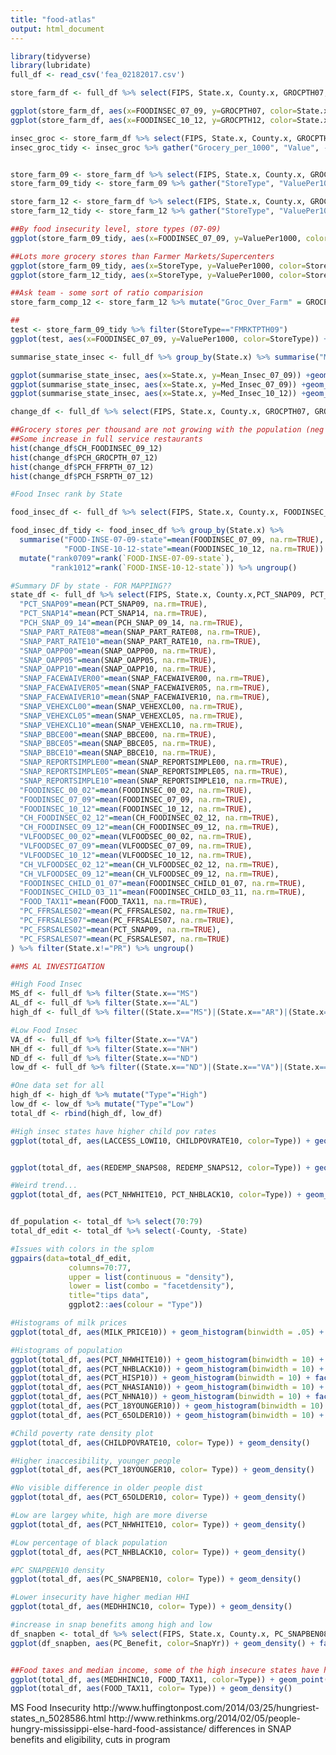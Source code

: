```yaml
---
title: "food-atlas"
output: html_document
---
```

```r
library(tidyverse)
library(lubridate)
full_df <- read_csv('fea_02182017.csv')
```

```r
store_farm_df <- full_df %>% select(FIPS, State.x, County.x, GROCPTH07, GROCPTH12, SUPERCPTH07, SUPERCPTH12, FMRKTPTH09, FMRKTPTH13, FOODINSEC_07_09, FOODINSEC_10_12, VLFOODSEC_07_09, VLFOODSEC_10_12)

ggplot(store_farm_df, aes(x=FOODINSEC_07_09, y=GROCPTH07, color=State.x)) + geom_point()
ggplot(store_farm_df, aes(x=FOODINSEC_10_12, y=GROCPTH12, color=State.x)) + geom_point()

insec_groc <- store_farm_df %>% select(FIPS, State.x, County.x, GROCPTH12, GROCPTH07, FOODINSEC_07_09, FOODINSEC_10_12) 
insec_groc_tidy <- insec_groc %>% gather("Grocery_per_1000", "Value", -FIPS, -State.x, -County.x, -FOODINSEC_07_09, -FOODINSEC_10_12)


store_farm_09 <- store_farm_df %>% select(FIPS, State.x, County.x, GROCPTH07, SUPERCPTH07, FMRKTPTH09, FOODINSEC_07_09, VLFOODSEC_07_09)
store_farm_09_tidy <- store_farm_09 %>% gather("StoreType", "ValuePer1000", -FIPS, -State.x, -County.x,-FOODINSEC_07_09, -VLFOODSEC_07_09)

store_farm_12 <- store_farm_df %>% select(FIPS, State.x, County.x, GROCPTH12, SUPERCPTH12, FMRKTPTH13, FOODINSEC_10_12, VLFOODSEC_10_12)
store_farm_12_tidy <- store_farm_12 %>% gather("StoreType", "ValuePer1000", -FIPS, -State.x, -County.x,-FOODINSEC_10_12, -VLFOODSEC_10_12)

##By food insecurity level, store types (07-09)
ggplot(store_farm_09_tidy, aes(x=FOODINSEC_07_09, y=ValuePer1000, color=StoreType)) + geom_col()

##Lots more grocery stores than Farmer Markets/Supercenters
ggplot(store_farm_09_tidy, aes(x=StoreType, y=ValuePer1000, color=StoreType)) + geom_col()
ggplot(store_farm_12_tidy, aes(x=StoreType, y=ValuePer1000, color=StoreType)) + geom_col()

##Ask team - some sort of ratio comparision 
store_farm_comp_12 <- store_farm_12 %>% mutate("Groc_Over_Farm" = GROCPTH12/FMRKTPTH13)

##
test <- store_farm_09_tidy %>% filter(StoreType=="FMRKTPTH09")
ggplot(test, aes(x=FOODINSEC_07_09, y=ValuePer1000, color=StoreType)) + geom_col()

```

```r
summarise_state_insec <- full_df %>% group_by(State.x) %>% summarise("Mean_Insec_07_09"=mean(FOODINSEC_07_09, na.rm=TRUE), "Mean_Insec_10_12"=mean(FOODINSEC_10_12, na.rm=TRUE), "Med_Insec_07_09"=median(FOODINSEC_07_09, na.rm=TRUE), "Med_Insec_10_12"=median(FOODINSEC_10_12, na.rm=TRUE)) %>% ungroup

ggplot(summarise_state_insec, aes(x=State.x, y=Mean_Insec_07_09)) +geom_col() + coord_flip()
ggplot(summarise_state_insec, aes(x=State.x, y=Med_Insec_07_09)) +geom_col() + coord_flip()
ggplot(summarise_state_insec, aes(x=State.x, y=Med_Insec_10_12)) +geom_col() + coord_flip()


```
```r
change_df <- full_df %>% select(FIPS, State.x, County.x, GROCPTH07, GROCPTH12, SUPERCPTH07, SUPERCPTH12, FOODINSEC_07_09, FOODINSEC_10_12, VLFOODSEC_07_09, VLFOODSEC_10_12, CH_FOODINSEC_09_12, CH_FOODINSEC_02_12, CH_VLFOODSEC_09_12, CH_VLFOODSEC_02_12, PCH_GROCPTH_07_12, PCH_FFRPTH_07_12, PCH_FSRPTH_07_12)

##Grocery stores per thousand are not growing with the population (neg percentage change)
##Some increase in full service restaurants
hist(change_df$CH_FOODINSEC_09_12)
hist(change_df$PCH_GROCPTH_07_12)
hist(change_df$PCH_FFRPTH_07_12)
hist(change_df$PCH_FSRPTH_07_12)


```

```r
#Food Insec rank by State

food_insec_df <- full_df %>% select(FIPS, State.x, County.x, FOODINSEC_07_09, FOODINSEC_10_12, VLFOODSEC_07_09, VLFOODSEC_10_12)

food_insec_df_tidy <- food_insec_df %>% group_by(State.x) %>% 
  summarise("FOOD-INSE-07-09-state"=mean(FOODINSEC_07_09, na.rm=TRUE), 
            "FOOD-INSE-10-12-state"=mean(FOODINSEC_10_12, na.rm=TRUE)) %>% 
  mutate("rank0709"=rank(`FOOD-INSE-07-09-state`), 
         "rank1012"=rank(`FOOD-INSE-10-12-state`)) %>% ungroup()

#Summary DF by state - FOR MAPPING??
state_df <- full_df %>% select(FIPS, State.x, County.x,PCT_SNAP09, PCT_SNAP14, PCH_SNAP_09_14, SNAP_PART_RATE08,SNAP_PART_RATE10,SNAP_OAPP00,SNAP_OAPP05,SNAP_OAPP10,SNAP_FACEWAIVER00,SNAP_FACEWAIVER05,SNAP_FACEWAIVER10,SNAP_VEHEXCL00,SNAP_VEHEXCL05,SNAP_VEHEXCL10,SNAP_BBCE00,SNAP_BBCE05,SNAP_BBCE10,SNAP_REPORTSIMPLE00,SNAP_REPORTSIMPLE05,SNAP_REPORTSIMPLE10,FOODINSEC_00_02,FOODINSEC_07_09,FOODINSEC_10_12,CH_FOODINSEC_02_12,CH_FOODINSEC_09_12,VLFOODSEC_00_02,VLFOODSEC_07_09,VLFOODSEC_10_12,CH_VLFOODSEC_02_12,CH_VLFOODSEC_09_12,FOODINSEC_CHILD_01_07,FOODINSEC_CHILD_03_11,FOOD_TAX11,PC_FFRSALES02,PC_FFRSALES07,PC_FSRSALES02,PC_FSRSALES07) %>% group_by(State.x) %>% summarise(
  "PCT_SNAP09"=mean(PCT_SNAP09, na.rm=TRUE),
  "PCT_SNAP14"=mean(PCT_SNAP14, na.rm=TRUE),
  "PCH_SNAP_09_14"=mean(PCH_SNAP_09_14, na.rm=TRUE),
  "SNAP_PART_RATE08"=mean(SNAP_PART_RATE08, na.rm=TRUE),
  "SNAP_PART_RATE10"=mean(SNAP_PART_RATE10, na.rm=TRUE),
  "SNAP_OAPP00"=mean(SNAP_OAPP00, na.rm=TRUE),
  "SNAP_OAPP05"=mean(SNAP_OAPP05, na.rm=TRUE),
  "SNAP_OAPP10"=mean(SNAP_OAPP10, na.rm=TRUE),
  "SNAP_FACEWAIVER00"=mean(SNAP_FACEWAIVER00, na.rm=TRUE),
  "SNAP_FACEWAIVER05"=mean(SNAP_FACEWAIVER05, na.rm=TRUE),
  "SNAP_FACEWAIVER10"=mean(SNAP_FACEWAIVER10, na.rm=TRUE),
  "SNAP_VEHEXCL00"=mean(SNAP_VEHEXCL00, na.rm=TRUE),
  "SNAP_VEHEXCL05"=mean(SNAP_VEHEXCL05, na.rm=TRUE),
  "SNAP_VEHEXCL10"=mean(SNAP_VEHEXCL10, na.rm=TRUE),
  "SNAP_BBCE00"=mean(SNAP_BBCE00, na.rm=TRUE),
  "SNAP_BBCE05"=mean(SNAP_BBCE05, na.rm=TRUE),
  "SNAP_BBCE10"=mean(SNAP_BBCE10, na.rm=TRUE),
  "SNAP_REPORTSIMPLE00"=mean(SNAP_REPORTSIMPLE00, na.rm=TRUE),
  "SNAP_REPORTSIMPLE05"=mean(SNAP_REPORTSIMPLE05, na.rm=TRUE),
  "SNAP_REPORTSIMPLE10"=mean(SNAP_REPORTSIMPLE10, na.rm=TRUE),
  "FOODINSEC_00_02"=mean(FOODINSEC_00_02, na.rm=TRUE),
  "FOODINSEC_07_09"=mean(FOODINSEC_07_09, na.rm=TRUE),
  "FOODINSEC_10_12"=mean(FOODINSEC_10_12, na.rm=TRUE),
  "CH_FOODINSEC_02_12"=mean(CH_FOODINSEC_02_12, na.rm=TRUE),
  "CH_FOODINSEC_09_12"=mean(CH_FOODINSEC_09_12, na.rm=TRUE),
  "VLFOODSEC_00_02"=mean(VLFOODSEC_00_02, na.rm=TRUE),
  "VLFOODSEC_07_09"=mean(VLFOODSEC_07_09, na.rm=TRUE),
  "VLFOODSEC_10_12"=mean(VLFOODSEC_10_12, na.rm=TRUE),
  "CH_VLFOODSEC_02_12"=mean(CH_VLFOODSEC_02_12, na.rm=TRUE),
  "CH_VLFOODSEC_09_12"=mean(CH_VLFOODSEC_09_12, na.rm=TRUE),
  "FOODINSEC_CHILD_01_07"=mean(FOODINSEC_CHILD_01_07, na.rm=TRUE),
  "FOODINSEC_CHILD_03_11"=mean(FOODINSEC_CHILD_03_11, na.rm=TRUE),
  "FOOD_TAX11"=mean(FOOD_TAX11, na.rm=TRUE),
  "PC_FFRSALES02"=mean(PC_FFRSALES02, na.rm=TRUE),
  "PC_FFRSALES07"=mean(PC_FFRSALES07, na.rm=TRUE),
  "PC_FSRSALES02"=mean(PCT_SNAP09, na.rm=TRUE),
  "PC_FSRSALES07"=mean(PC_FSRSALES07, na.rm=TRUE)
) %>% filter(State.x!="PR") %>% ungroup()

```


```r
##MS AL INVESTIGATION

#High Food Insec
MS_df <- full_df %>% filter(State.x=="MS")
AL_df <- full_df %>% filter(State.x=="AL")
high_df <- full_df %>% filter((State.x=="MS")|(State.x=="AR")|(State.x=="TX")|(State.x=="AL"))

#Low Food Insec
VA_df <- full_df %>% filter(State.x=="VA")
NH_df <- full_df %>% filter(State.x=="NH")
ND_df <- full_df %>% filter(State.x=="ND")
low_df <- full_df %>% filter((State.x=="ND")|(State.x=="VA")|(State.x=="NH")|(State.x=="MN"))

#One data set for all
high_df <- high_df %>% mutate("Type"="High")
low_df <- low_df %>% mutate("Type"="Low")
total_df <- rbind(high_df, low_df)

```


```r
#High insec states have higher child pov rates
ggplot(total_df, aes(LACCESS_LOWI10, CHILDPOVRATE10, color=Type)) + geom_point() + scale_x_log10()


ggplot(total_df, aes(REDEMP_SNAPS08, REDEMP_SNAPS12, color=Type)) + geom_point()

#Weird trend...
ggplot(total_df, aes(PCT_NHWHITE10, PCT_NHBLACK10, color=Type)) + geom_point()


df_population <- total_df %>% select(70:79)
total_df_edit <- total_df %>% select(-County, -State)

#Issues with colors in the splom
ggpairs(data=total_df_edit,
             columns=70:77, 
             upper = list(continuous = "density"),
             lower = list(combo = "facetdensity"),
             title="tips data",
             ggplot2::aes(colour = "Type"))

#Histograms of milk prices
ggplot(total_df, aes(MILK_PRICE10)) + geom_histogram(binwidth = .05) + facet_wrap(~Type)

#Histograms of population
ggplot(total_df, aes(PCT_NHWHITE10)) + geom_histogram(binwidth = 10) + facet_wrap(~Type)
ggplot(total_df, aes(PCT_NHBLACK10)) + geom_histogram(binwidth = 10) + facet_wrap(~Type)
ggplot(total_df, aes(PCT_HISP10)) + geom_histogram(binwidth = 10) + facet_wrap(~Type)
ggplot(total_df, aes(PCT_NHASIAN10)) + geom_histogram(binwidth = 10) + facet_wrap(~Type)
ggplot(total_df, aes(PCT_NHNA10)) + geom_histogram(binwidth = 10) + facet_wrap(~Type)
ggplot(total_df, aes(PCT_18YOUNGER10)) + geom_histogram(binwidth = 10) + facet_wrap(~Type)
ggplot(total_df, aes(PCT_65OLDER10)) + geom_histogram(binwidth = 10) + facet_wrap(~Type)

#Child poverty rate density plot 
ggplot(total_df, aes(CHILDPOVRATE10, color= Type)) + geom_density()

#Higher inaccesibility, younger people
ggplot(total_df, aes(PCT_18YOUNGER10, color= Type)) + geom_density()

#No visible difference in older people dist
ggplot(total_df, aes(PCT_65OLDER10, color= Type)) + geom_density()

#Low are largey white, high are more diverse
ggplot(total_df, aes(PCT_NHWHITE10, color= Type)) + geom_density()

#Low percentage of black population
ggplot(total_df, aes(PCT_NHBLACK10, color= Type)) + geom_density()

#PC SNAPBEN10 density 
ggplot(total_df, aes(PC_SNAPBEN10, color= Type)) + geom_density()

#Lower insecurity have higher median HHI
ggplot(total_df, aes(MEDHHINC10, color= Type)) + geom_density()

#increase in snap benefits among high and low
df_snapben <- total_df %>% select(FIPS, State.x, County.x, PC_SNAPBEN08, PC_SNAPBEN10, Type) %>% gather("SnapYr", "PC_Benefit", -FIPS, -State.x, -County.x, -Type)
ggplot(df_snapben, aes(PC_Benefit, color=SnapYr)) + geom_density() + facet_wrap(~Type)


##Food taxes and median income, some of the high insecure states have high food tax
ggplot(total_df, aes(MEDHHINC10, FOOD_TAX11, color=Type)) + geom_point()
ggplot(total_df, aes(FOOD_TAX11, color= Type)) + geom_density()

```

MS Food Insecurity
http://www.huffingtonpost.com/2014/03/25/hungriest-states_n_5028586.html
http://www.rethinkms.org/2014/02/05/people-hungry-mississippi-else-hard-food-assistance/
differences in SNAP benefits and eligibility, cuts in program


